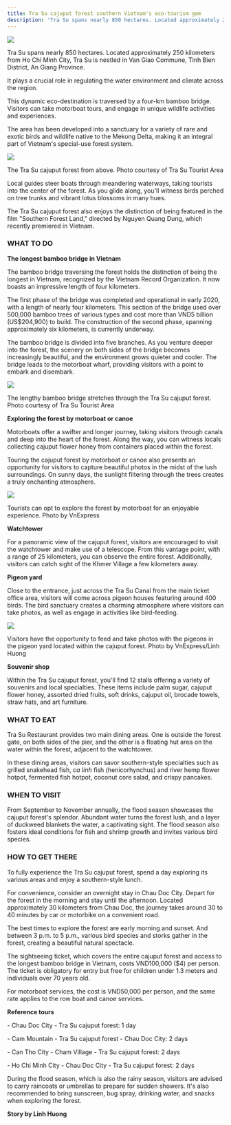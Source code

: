```yaml
---
title: Tra Su cajuput forest southern Vietnam's eco-tourism gem
description: 'Tra Su spans nearly 850 hectares. Located approximately 250 kilometers from Ho Chi Minh City, Tra Su is nestled in Van Giao Commune, Tinh Bien District, An Giang Province.'
---
```


![](https://vcdn1-dulich.vnecdn.net/2023/10/18/Tra2-1697640963-1834-1697642960.jpg?w=1200&h=0&q=100&dpr=2&fit=crop&s=o43iGXGCthk4BwA9FJ47Aw)


Tra Su spans nearly 850 hectares. Located approximately 250 kilometers from Ho Chi Minh City, Tra Su is nestled in Van Giao Commune, Tinh Bien District, An Giang Province.  

It plays a crucial role in regulating the water environment and climate across the region.  

This dynamic eco-destination is traversed by a four-km bamboo bridge. Visitors can take motorboat tours, and engage in unique wildlife activities and experiences.  

The area has been developed into a sanctuary for a variety of rare and exotic birds and wildlife native to the Mekong Delta, making it an integral part of Vietnam's special-use forest system.

![](https://vcdn1-dulich.vnecdn.net/2023/10/18/TS11-8180-1697622340.jpg?w=680&h=0&q=100&dpr=2&fit=crop&s=M7yQIgmNp7wFyUh5v0Aqbg)

The Tra Su cajuput forest from above. Photo courtesy of Tra Su Tourist Area

Local guides steer boats through meandering waterways, taking tourists into the center of the forest. As you glide along, you'll witness birds perched on tree trunks and vibrant lotus blossoms in many hues.  

The Tra Su cajuput forest also enjoys the distinction of being featured in the film "Southern Forest Land," directed by Nguyen Quang Dung, which recently premiered in Vietnam.

### **WHAT TO DO**

**The longest bamboo bridge in Vietnam**

The bamboo bridge traversing the forest holds the distinction of being the longest in Vietnam, recognized by the Vietnam Record Organization. It now boasts an impressive length of four kilometers.

The first phase of the bridge was completed and operational in early 2020, with a length of nearly four kilometers. This section of the bridge used over 500,000 bamboo trees of various types and cost more than VND5 billion (US$204,900) to build. The construction of the second phase, spanning approximately six kilometers, is currently underway.

The bamboo bridge is divided into five branches. As you venture deeper into the forest, the scenery on both sides of the bridge becomes increasingly beautiful, and the environment grows quieter and cooler. The bridge leads to the motorboat wharf, providing visitors with a point to embark and disembark.

![](https://vcdn1-dulich.vnecdn.net/2023/10/18/TS5-3011-1697622340.jpg?w=680&h=0&q=100&dpr=2&fit=crop&s=GRkY-5iphoGsydflyW6Gww)

The lengthy bamboo bridge stretches through the Tra Su cajuput forest. Photo courtesy of Tra Su Tourist Area  

**Exploring the forest by motorboat or canoe**

Motorboats offer a swifter and longer journey, taking visitors through canals and deep into the heart of the forest. Along the way, you can witness locals collecting cajuput flower honey from containers placed within the forest.

Touring the cajuput forest by motorboat or canoe also presents an opportunity for visitors to capture beautiful photos in the midst of the lush surroundings. On sunny days, the sunlight filtering through the trees creates a truly enchanting atmosphere.

![](https://vcdn1-dulich.vnecdn.net/2023/10/18/Xuong-5072-1697642960.jpg?w=680&h=0&q=100&dpr=2&fit=crop&s=qjOO-LiS1DCuV-xCbTmL4A)

Tourists can opt to explore the forest by motorboat for an enjoyable experience. Photo by VnExpress  

**Watchtower**

For a panoramic view of the cajuput forest, visitors are encouraged to visit the watchtower and make use of a telescope. From this vantage point, with a range of 25 kilometers, you can observe the entire forest. Additionally, visitors can catch sight of the Khmer Village a few kilometers away.

[](#)

[](#)

**Pigeon yard**

Close to the entrance, just across the Tra Su Canal from the main ticket office area, visitors will come across pigeon houses featuring around 400 birds. The bird sanctuary creates a charming atmosphere where visitors can take photos, as well as engage in activities like bird-feeding.

![](https://vcdn1-dulich.vnecdn.net/2023/10/18/chim-3714-1697642960.jpg?w=680&h=0&q=100&dpr=2&fit=crop&s=ZW3vDRAm8EEXwU5_1-uGzw)

Visitors have the opportunity to feed and take photos with the pigeons in the pigeon yard located within the cajuput forest. Photo by VnExpress/Linh Huong

**Souvenir shop**

Within the Tra Su cajuput forest, you'll find 12 stalls offering a variety of souvenirs and local specialties. These items include palm sugar, cajuput flower honey, assorted dried fruits, soft drinks, cajuput oil, brocade towels, straw hats, and art furniture.

### **WHAT TO EAT**

Tra Su Restaurant provides two main dining areas. One is outside the forest gate, on both sides of the pier, and the other is a floating hut area on the water within the forest, adjacent to the watchtower.

In these dining areas, visitors can savor southern-style specialties such as grilled snakehead fish, _ca linh_ fish (henicorhynchus) and river hemp flower hotpot, fermented fish hotpot, coconut core salad, and crispy pancakes.

### WHEN TO VISIT

From September to November annually, the flood season showcases the cajuput forest's splendor. Abundant water turns the forest lush, and a layer of duckweed blankets the water, a captivating sight. The flood season also fosters ideal conditions for fish and shrimp growth and invites various bird species.

[](#)

[](#)

### HOW TO GET THERE

To fully experience the Tra Su cajuput forest, spend a day exploring its various areas and enjoy a southern-style lunch.

For convenience, consider an overnight stay in Chau Doc City. Depart for the forest in the morning and stay until the afternoon. Located approximately 30 kilometers from Chau Doc, the journey takes around 30 to 40 minutes by car or motorbike on a convenient road.

The best times to explore the forest are early morning and sunset. And between 3 p.m. to 5 p.m., various bird species and storks gather in the forest, creating a beautiful natural spectacle.

The sightseeing ticket, which covers the entire cajuput forest and access to the longest bamboo bridge in Vietnam, costs VND100,000 ($4) per person. The ticket is obligatory for entry but free for children under 1.3 meters and individuals over 70 years old.

For motorboat services, the cost is VND50,000 per person, and the same rate applies to the row boat and canoe services.

**Reference tours**

\- Chau Doc City - Tra Su cajuput forest: 1 day

\- Cam Mountain - Tra Su cajuput forest - Chau Doc City: 2 days

\- Can Tho City - Cham Village - Tra Su cajuput forest: 2 days

\- Ho Chi Minh City - Chau Doc City - Tra Su cajuput forest: 2 days

During the flood season, which is also the rainy season, visitors are advised to carry raincoats or umbrellas to prepare for sudden showers. It's also recommended to bring sunscreen, bug spray, drinking water, and snacks when exploring the forest.

**Story by Linh Huong**